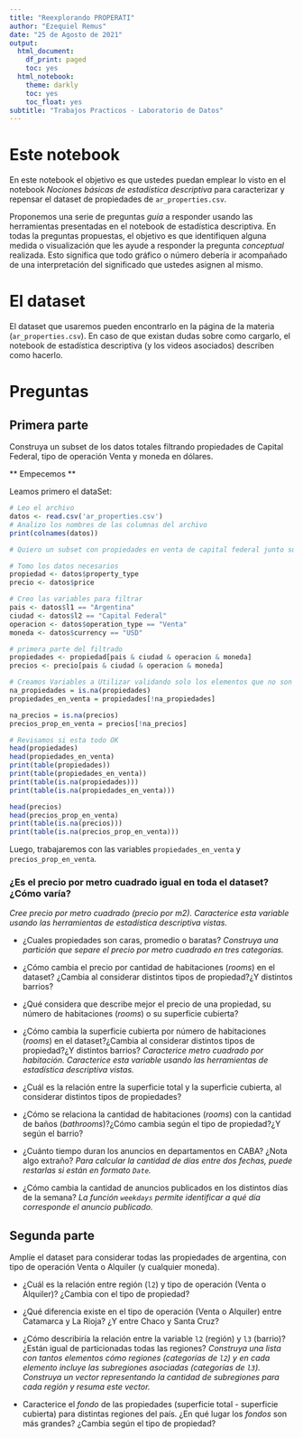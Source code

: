 ```yaml
---
title: "Reexplorando PROPERATI"
author: "Ezequiel Remus"
date: "25 de Agosto de 2021"
output:
  html_document:
    df_print: paged
    toc: yes
  html_notebook:
    theme: darkly
    toc: yes
    toc_float: yes
subtitle: "Trabajos Practicos - Laboratorio de Datos"
---
```


# Este notebook

En este notebook el objetivo es que ustedes puedan emplear lo visto en el notebook _Nociones básicas de estadística descriptiva_ para caracterizar y repensar el dataset de propiedades de `ar_properties.csv`. 

Proponemos una serie de preguntas _guía_ a responder usando las herramientas presentadas en el notebook de estadística descriptiva.  En todas la preguntas propuestas, el objetivo es que identifiquen alguna medida o visualización que les ayude a responder la pregunta _conceptual_ realizada. Esto significa que todo gráfico o número debería ir acompañado de una interpretación del significado que ustedes asignen al mismo.

# El dataset

El dataset que usaremos pueden encontrarlo en la página de la materia (`ar_properties.csv`). En caso de que existan dudas sobre como cargarlo, el notebook de estadística descriptiva (y los videos asociados) describen como hacerlo.


# Preguntas

## Primera parte

Construya un subset de los datos totales filtrando propiedades de Capital Federal, tipo de operación Venta y moneda en dólares.

** Empecemos **

Leamos primero el dataSet:

```r
# Leo el archivo 
datos <- read.csv('ar_properties.csv')
# Analizo los nombres de las columnas del archivo
print(colnames(datos))
```
```r
# Quiero un subset con propiedades en venta de capital federal junto su precio

# Tomo los datos necesarios
propiedad <- datos$property_type
precio <- datos$price

# Creo las variables para filtrar
pais <- datos$l1 == "Argentina"
ciudad <- datos$l2 == "Capital Federal"
operacion <- datos$operation_type == "Venta"
moneda <- datos$currency == "USD"

# primera parte del filtrado
propiedades <- propiedad[pais & ciudad & operacion & moneda]
precios <- precio[pais & ciudad & operacion & moneda]

# Creamos Variables a Utilizar validando solo los elementos que no son NA
na_propiedades = is.na(propiedades)
propiedades_en_venta = propiedades[!na_propiedades]

na_precios = is.na(precios)
precios_prop_en_venta = precios[!na_precios]

# Revisamos si esta todo OK
head(propiedades)
head(propiedades_en_venta)
print(table(propiedades))
print(table(propiedades_en_venta))
print(table(is.na(propiedades)))
print(table(is.na(propiedades_en_venta)))

head(precios)
head(precios_prop_en_venta)
print(table(is.na(precios)))
print(table(is.na(precios_prop_en_venta)))
```
Luego, trabajaremos con las variables `propiedades_en_venta` y `precios_prop_en_venta`.

### ¿Es el precio por metro cuadrado igual en toda el dataset? ¿Cómo varía?
_Cree precio por metro cuadrado (precio por m2). Caracterice esta variable usando las herramientas de estadística descriptiva vistas._


* ¿Cuales propiedades son caras, promedio o baratas?
_Construya una partición que separe el precio por metro cuadrado en tres categorías._


* ¿Cómo cambia el precio por cantidad de habitaciones (_rooms_) en el dataset? ¿Cambia al considerar distintos tipos de propiedad?¿Y distintos barrios?


* ¿Qué considera que describe mejor el precio de una propiedad, su número de habitaciones (_rooms_) o su superficie cubierta?


* ¿Cómo cambia la superficie cubierta por número de habitaciones (_rooms_) en el dataset?¿Cambia al considerar distintos tipos de propiedad?¿Y distintos barrios?
_Caracterice metro cuadrado por habitación. Caracterice esta variable usando las herramientas de estadística descriptiva vistas._


* ¿Cuál es la relación entre la superficie total y la superficie cubierta, al considerar distintos tipos de propiedades?


* ¿Cómo se relaciona la cantidad de habitaciones (_rooms_) con la cantidad de baños (_bathrooms_)?¿Cómo cambia según el tipo de propiedad?¿Y según el barrio?


* ¿Cuánto tiempo duran los anuncios en departamentos en CABA? ¿Nota algo extraño?
_Para calcular la cantidad de días entre dos fechas, puede restarlas si están en formato `Date`._


* ¿Cómo cambia la cantidad de anuncios publicados en los distintos días de la semana?
_La función `weekdays` permite identificar a qué día corresponde el anuncio publicado._


## Segunda parte
Amplíe el dataset para considerar todas las propiedades de argentina, con tipo de operación Venta o Alquiler (y cualquier moneda).


* ¿Cuál es la relación entre región (`l2`) y tipo de operación (Venta o Alquiler)? ¿Cambia con el tipo de propiedad?


* ¿Qué diferencia existe en el tipo de operación (Venta o Alquiler) entre Catamarca y La Rioja? ¿Y entre Chaco y Santa Cruz?


* ¿Cómo describiría la relación entre la variable `l2` (región) y `l3` (barrio)? ¿Están igual de particionadas todas las regiones?
_Construya una lista con tantos elementos cómo regiones (categorías de `l2`) y en cada elemento incluye las subregiones asociadas (categorías de `l3`). Construya un vector representando la cantidad de subregiones para cada región y resuma este vector._


* Caracterice el _fondo_ de las propiedades (superficie total - superficie cubierta) para distintas regiones del país. ¿En qué lugar los _fondos_ son más grandes? ¿Cambia según el tipo de propiedad?

